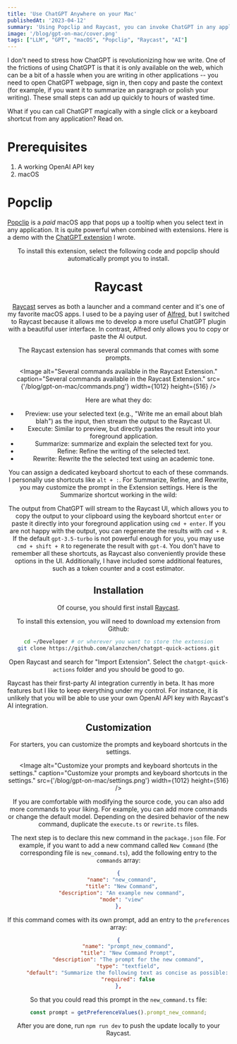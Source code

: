 ```yaml
---
title: 'Use ChatGPT Anywhere on your Mac'
publishedAt: '2023-04-12'
summary: 'Using Popclip and Raycast, you can invoke ChatGPT in any applications.'
image: '/blog/gpt-on-mac/cover.png'
tags: ["LLM", "GPT", "macOS", "Popclip", "Raycast", "AI"]
---
```



I don't need to stress how ChatGPT is revolutionizing how we write. One of the frictions of using ChatGPT is that it is only available on the web, which can be a bit of a hassle when you are writing in other applications -- you need to open ChatGPT webpage, sign in, then copy and paste the context (for example, if you want it to summarize an paragraph or polish your writing). These small steps can add up quickly to hours of wasted time.

What if you can call ChatGPT magically with a single click or a keyboard shortcut from any application? Read on.

# Prerequisites

1. A working OpenAI API key
2. macOS

# Popclip

[Popclip](https://pilotmoon.com/popclip/) is a *paid* macOS app that pops up a tooltip when you select text in any application. It is quite powerful when combined with extensions. Here is a demo with the [ChatGPT extension](https://gist.github.com/alanzchen/57f69ed4c09cb2cf0111a8fcdb6ee6c0) I wrote.

<Tweet tweetLink="chzenan/status/1631349915082428416" align="center" />

To install this extension, select the following code and popclip should automatically prompt you to install.

<Gist gistLink="alanzchen/57f69ed4c09cb2cf0111a8fcdb6ee6c0" />

# Raycast

[Raycast](https://www.raycast.com/) serves as both a launcher and a command center and it's one of my favorite macOS apps. I used to be a paying user of [Alfred](https://www.alfredapp.com/), but I switched to Raycast because it allows me to develop a more useful ChatGPT plugin with a beautiful user interface. In contrast, Alfred only allows you to copy or paste the AI output.

The Raycast extension has several commands that comes with some prompts. 

<Image
  alt="Several commands available in the Raycast Extension."
  caption="Several commands available in the Raycast Extension."
  src={'/blog/gpt-on-mac/commands.png'}
  width={1012}
  height={516}
/>

Here are what they do:

- Preview: use your selected text (e.g., "Write me an email about blah blah") as the input, then stream the output to the Raycast UI. 
- Execute: Similar to preview, but directly pastes the result into your foreground application.
- Summarize: summarize and explain the selected text for you. 
- Refine: Refine the writing of the selected text.
- Rewrite: Rewrite the the selected text using an academic tone.

You can assign a dedicated keyboard shortcut to each of these commands. I personally use shortcuts like `alt + :`. For Summarize, Refine, and Rewrite, you may customize the prompt in the Extension settings. Here is the Summarize shortcut working in the wild:

<Tweet tweetLink="chzenan/status/1631528428133584898" align="center" />

The output from ChatGPT will stream to the Raycast UI, which allows you to copy the output to your clipboard using the keyboard shortcut `enter` or paste it directly into your foreground application using `cmd + enter`. If you are not happy with the output, you can regenerate the results with `cmd + R`. If the default `gpt-3.5-turbo` is not powerful enough for you, you may use `cmd + shift + R` to regenerate the result with `gpt-4`. You don't have to remember all these shortcuts, as Raycast also conveniently provide these options in the UI. Additionally, I have included some additional features, such as a token counter and a cost estimator.

## Installation

Of course, you should first install [Raycast](https://www.raycast.com/).

To install this extension, you will need to download my extension from Github:

```bash
cd ~/Developer # or wherever you want to store the extension
git clone https://github.com/alanzchen/chatgpt-quick-actions.git
```

Open Raycast and search for "Import Extension". Select the `chatgpt-quick-actions` folder and you should be good to go.

<Warning>
Raycast has their first-party AI integration currently in beta. It has more features but I like to keep everything under my control. For instance, it is unlikely that you will be able to use your own OpenAI API key with Raycast's AI integration.
</Warning>

## Customization

For starters, you can customize the prompts and keyboard shortcuts in the settings.

<Image
  alt="Customize your prompts and keyboard shortcuts in the settings."
  caption="Customize your prompts and keyboard shortcuts in the settings."
  src={'/blog/gpt-on-mac/settings.png'}
  width={1012}
  height={516}
/> 

If you are comfortable with modifying the source code, you can also add more commands to your liking. For example, you can add more commands or change the default model. Depending on the desired behavior of the new command, duplicate the `execute.ts` or `rewrite.ts` files.

The next step is to declare this new command in the `package.json` file. For example, if you want to add a new command called `New Command` (the corresponding file is `new_command.ts`), add the following entry to the `commands` array:

```json
{
  "name": "new_command",
  "title": "New Command",
  "description": "An example new command",
  "mode": "view"
},
```

If this command comes with its own prompt, add an entry to the `preferences` array:

```json
{
      "name": "prompt_new_command",
      "title": "New Command Prompt",
      "description": "The prompt for the new command",
      "type": "textfield",
      "default": "Summarize the following text as concise as possible: \n\n",
      "required": false
},
```

So that you could read this prompt in the `new_command.ts` file:

```typescript
const prompt = getPreferenceValues().prompt_new_command;
```

After you are done, run `npm run dev` to push the update locally to your Raycast.
